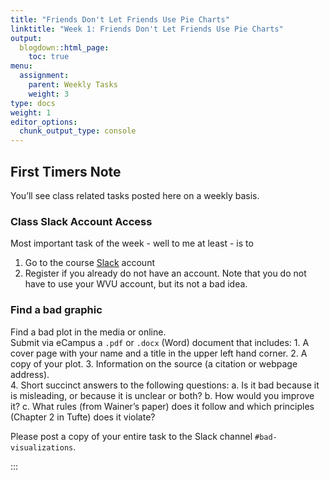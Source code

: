 ```yaml
---
title: "Friends Don't Let Friends Use Pie Charts"
linktitle: "Week 1: Friends Don't Let Friends Use Pie Charts"
output:
  blogdown::html_page:
    toc: true
menu:
  assignment:
    parent: Weekly Tasks
    weight: 3
type: docs
weight: 1
editor_options: 
  chunk_output_type: console
---
```

## First Timers Note
You'll see class related tasks posted here on a weekly basis. 

### Class Slack Account Access
Most important task of the week - well to me at least - is to

  1. Go to the course [Slack](2021edp693e.slack.com){target="_blank"} account 
  2. Register if you already do not have an account. Note that you do not have to use your WVU account, but its not a bad idea.
  
### Find a bad graphic
Find a bad plot in the media or online.   
Submit via eCampus a `.pdf` or `.docx` (Word) document that includes:
  1. A cover page with your name and a title in the upper left hand corner.
  2. A copy of your plot.
  3. Information on the source (a citation or webpage address).  
  4. Short succinct answers to the following questions:
      a. Is it bad because it is misleading, or because it is unclear or both?
      b. How would you improve it?
      c. What rules (from Wainer's paper) does it follow and which principles (Chapter 2 in Tufte) does it violate?
      
      


Please post a copy of your entire task to the Slack channel `#bad-visualizations`.


 
:::

